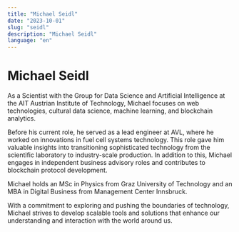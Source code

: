 ```yaml
---
title: "Michael Seidl"
date: "2023-10-01"
slug: "seidl"
description: "Michael Seidl"
language: "en"
---
```


# Michael Seidl

As a Scientist with the Group for Data Science and Artificial Intelligence at the AIT Austrian Institute of Technology, Michael focuses on web technologies, cultural data science, machine learning, and blockchain analytics.

Before his current role, he served as a lead engineer at AVL, where he worked on innovations in fuel cell systems technology. This role gave him valuable insights into transitioning sophisticated technology from the scientific laboratory to industry-scale production. In addition to this, Michael engages in independent business advisory roles and contributes to blockchain protocol development.

Michael holds an MSc in Physics from Graz University of Technology and an MBA in Digital Business from Management Center Innsbruck.

With a commitment to exploring and pushing the boundaries of technology, Michael strives to develop scalable tools and solutions that enhance our understanding and interaction with the world around us.